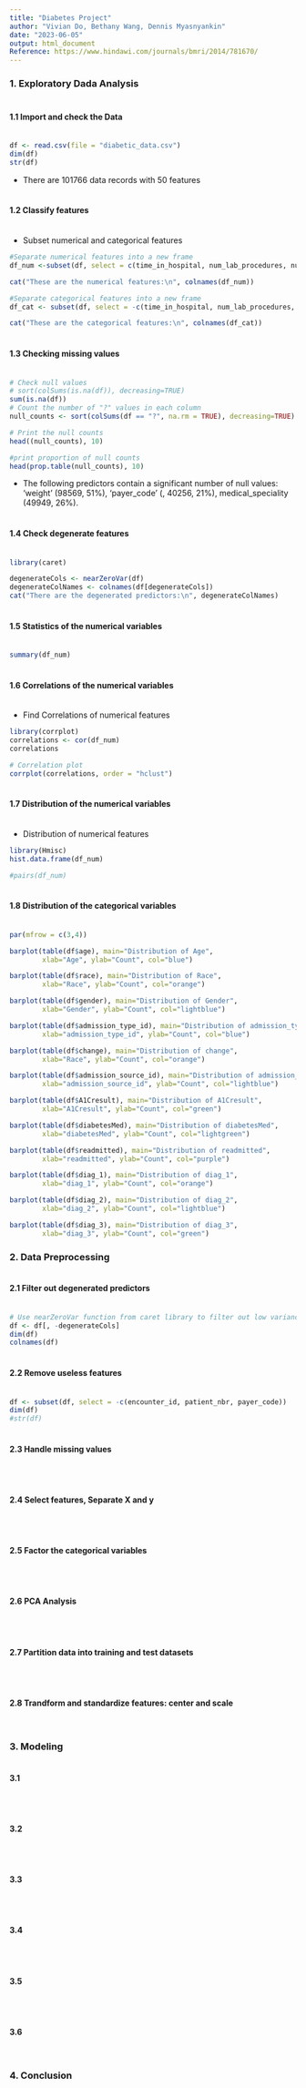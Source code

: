 ```yaml
---
title: "Diabetes Project"
author: "Vivian Do, Bethany Wang, Dennis Myasnyankin"
date: "2023-06-05"
output: html_document
Reference: https://www.hindawi.com/journals/bmri/2014/781670/
---
```


### 1. Exploratory Dada Analysis<br><br>

#### <b>1.1 Import and check the Data</b><br><br>

```r
df <- read.csv(file = "diabetic_data.csv")
dim(df)
str(df)
```
* There are 101766 data records with 50 features

#### <br><b>1.2 Classify features</b><br><br>


* Subset numerical and categorical features
```r
#Separate numerical features into a new frame
df_num <-subset(df, select = c(time_in_hospital, num_lab_procedures, num_procedures, num_medications, number_outpatient, number_emergency, number_inpatient, number_diagnoses))

cat("These are the numerical features:\n", colnames(df_num))

#Separate categorical features into a new frame
df_cat <- subset(df, select = -c(time_in_hospital, num_lab_procedures, num_procedures, num_medications, number_outpatient, number_emergency, number_inpatient, number_diagnoses))

cat("These are the categorical features:\n", colnames(df_cat))
```

#### <br><b>1.3 Checking missing values</b><br><br>

```r
# Check null values
# sort(colSums(is.na(df)), decreasing=TRUE)
sum(is.na(df))
# Count the number of "?" values in each column
null_counts <- sort(colSums(df == "?", na.rm = TRUE), decreasing=TRUE)

# Print the null counts
head((null_counts), 10)

#print proportion of null counts
head(prop.table(null_counts), 10)
```
* The following predictors contain a significant number of null values: 'weight' (98569, 51%), 'payer_code' (, 40256, 21%), medical_speciality (49949, 26%). 


#### <br><b>1.4 Check degenerate features</b><br><br>

```r

library(caret)

degenerateCols <- nearZeroVar(df)
degenerateColNames <- colnames(df[degenerateCols])
cat("There are the degenerated predictors:\n", degenerateColNames)
```

#### <br><b>1.5 Statistics of the numerical variables</b><br><br>

```r
summary(df_num)
```

#### <br><b>1.6 Correlations of the numerical variables</b><br><br>

* Find Correlations of numerical features
```r

library(corrplot)
correlations <- cor(df_num)
correlations

# Correlation plot
corrplot(correlations, order = "hclust")
```

#### <br><b>1.7 Distribution of the numerical variables</b><br><br>

* Distribution of numerical features
```r
library(Hmisc)
hist.data.frame(df_num)
```

```r
#pairs(df_num)
```

#### <br><b>1.8 Distribution of the categorical variables</b><br><br>

```r
par(mfrow = c(3,4))

barplot(table(df$age), main="Distribution of Age", 
        xlab="Age", ylab="Count", col="blue")

barplot(table(df$race), main="Distribution of Race", 
        xlab="Race", ylab="Count", col="orange")

barplot(table(df$gender), main="Distribution of Gender", 
        xlab="Gender", ylab="Count", col="lightblue")

barplot(table(df$admission_type_id), main="Distribution of admission_type_id", 
        xlab="admission_type_id", ylab="Count", col="blue")

barplot(table(df$change), main="Distribution of change", 
        xlab="Race", ylab="Count", col="orange")

barplot(table(df$admission_source_id), main="Distribution of admission_source_id", 
        xlab="admission_source_id", ylab="Count", col="lightblue")

barplot(table(df$A1Cresult), main="Distribution of A1Cresult", 
        xlab="A1Cresult", ylab="Count", col="green")

barplot(table(df$diabetesMed), main="Distribution of diabetesMed", 
        xlab="diabetesMed", ylab="Count", col="lightgreen")

barplot(table(df$readmitted), main="Distribution of readmitted", 
        xlab="readmitted", ylab="Count", col="purple")

barplot(table(df$diag_1), main="Distribution of diag_1", 
        xlab="diag_1", ylab="Count", col="orange")

barplot(table(df$diag_2), main="Distribution of diag_2", 
        xlab="diag_2", ylab="Count", col="lightblue")

barplot(table(df$diag_3), main="Distribution of diag_3", 
        xlab="diag_3", ylab="Count", col="green")
```

### 2. Data Preprocessing

#### <br><b>2.1 Filter out degenerated predictors</b><br><br>
```r
# Use nearZeroVar function from caret library to filter out low variance features
df <- df[, -degenerateCols]
dim(df)
colnames(df)
```

#### <br><b>2.2 Remove useless features</b><br><br>

```r
df <- subset(df, select = -c(encounter_id, patient_nbr, payer_code))
dim(df)
#str(df)
```

#### <br><b>2.3 Handle missing values</b><br><br>

```r

```

#### <br><b>2.4 Select features, Separate X and y</b><br><br>

```r

```


#### <br><b>2.5 Factor the categorical variables</b><br><br>

```r

```

#### <br><b>2.6 PCA Analysis</b><br><br>

```r

```


#### <br><b>2.7 Partition data into training and test datasets</b><br><br>

```r

```


#### <br><b>2.8 Trandform and standardize features: center and scale</b><br><br>

```r

```


### 3. Modeling

#### <br><b>3.1 </b><br><br>
```r

```

#### <br><b>3.2 </b><br><br>
```r

```

#### <br><b>3.3 </b><br><br>

```r

```

#### <br><b>3.4 </b><br><br>

```r

```

#### <br><b>3.5 </b><br><br>

```r

```

#### <br><b>3.6 </b><br><br>

```r

```

### 4. Conclusion
```r

```
